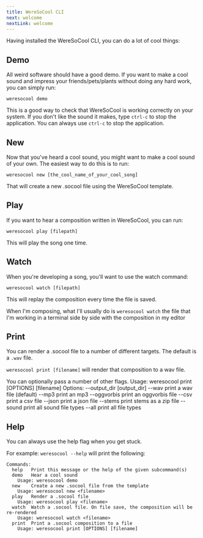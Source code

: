 ```yaml
---
title: WereSoCool CLI
next: welcome
nextLink: welcome
---
```


Having installed the WereSoCool CLI, you can do a lot of cool things:

## Demo

All weird software should have a good demo. If you want to make a cool sound and impress your friends/pets/plants without doing any hard work, you can simply run:

`weresocool demo` 

This is a good way to check that WereSoCool is working correctly on your system. If you don't like the sound it makes, type `ctrl-c` to stop the application. You can always use `ctrl-c` to stop the application.

<Break/>

## New

Now that you've heard a cool sound, you might want to make a cool sound of your own. The easiest way to do this is to run: 

  `weresocool new [the_cool_name_of_your_cool_song]` 

That will create a new .socool file using the WereSoCool template. 

<Break/>

## Play

If you want to hear a composition written in WereSoCool, you can run:

`weresocool play [filepath]`

This will play the song one time. 

<Break/>

## Watch

When you're developing a song, you'll want to use the watch command:

`weresocool watch [filepath]`

This will replay the composition every time the file is saved.

When I'm composing, what I'll usually do is `weresocool watch` the file that I'm working in a terminal side by side with the composition in my editor

<Break/>

## Print

You can render a .socool file to a number of different targets. The default is a `.wav` file. 

`weresocool print [filename]` will render that composition to a wav file. 

You can optionally pass a number of other flags. 
  Usage: weresocool print [OPTIONS] [filename]
  Options:
      --output_dir               [output_dir]
      --wav                      print a wav file (default)
      --mp3                      print an mp3
      --oggvorbis                print an oggvorbis file
      --csv                      print a csv file
      --json                     print a json file
      --stems                    print stems as a zip file
      --sound                    print all sound file types
      --all                      print all file types

<Break/>

## Help

You can always use the help flag when you get stuck. 

For example: `weresocool --help` will print the following:

```
Commands:
  help   Print this message or the help of the given subcommand(s)
  demo   Hear a cool sound
    Usage: weresocool demo
  new    Create a new .socool file from the template
    Usage: weresocool new <filename>
  play   Render a .socool file
    Usage: weresocool play <filename>
  watch  Watch a .socool file. On file save, the composition will be re-rendered
    Usage: weresocool watch <filename>
  print  Print a .socool composition to a file
    Usage: weresocool print [OPTIONS] [filename]
```


